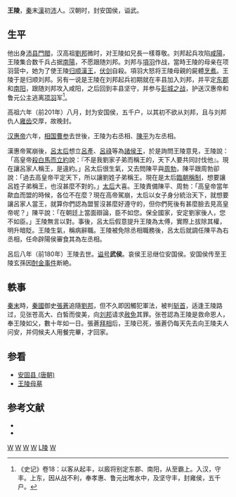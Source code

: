 {{東亞男性歷史人物
|名稱 = 王陵
|国家 = [[中国|中国]]
|時代 = [[西汉|西汉]]
|主君 = 汉高帝[[刘邦|刘邦]]
|最高職務 = 西汉[[太傅|太傅]]
|姓 = [[王姓|王姓]]
|名 = 陵
|姓名 = 王陵
|籍貫 = 沛县
|出生日期 = 前3世纪
|出生地點 = 沛县
|逝世日期 = 前180年（西汉[[吕雉|高后]]八年）
|諡號 = 武侯
|子 = [[王忌|王忌]]
}}

'''王陵'''{{BD|前3世纪|?|前180年||catIdx=W}}，[[秦朝|秦]]末[[西汉|漢]]初[[沛縣|沛]]人。汉朝时，封安国侯，谥武。

==生平==
他出身[[沛县|沛县]][[門閥|門閥]]，汉高祖[[劉邦|劉邦]]微时，对王陵如兄長一樣尊敬。刘邦起兵攻陷[[咸陽|咸陽]]，王陵集合数千兵占据[[南陽|南陽]]，不愿跟随刘邦。刘邦与[[項羽|項羽]]作战，當時王陵的母亲在项羽营中，她为了使王陵[[归顺|归顺]][[漢王|漢王]]，[[伏剑|伏剑]]自殺。項羽大怒将王陵母親的屍體[[烹殺|烹煮]]。王陵于是归顺刘邦。另有一说是王陵在刘邦起兵初期就在丰县加入刘邦，并平定[[东郡|东郡]]和[[南阳郡|南阳]]，跟随刘邦攻入咸阳，之后回到丰县坚守，并参与[[彭城之战|彭城之战]]，护送汉惠帝和鲁元公主逃离[[项羽|项羽]]军<ref>《史记》卷18：以客从起丰，以廄将别定东郡、南阳，从至霸上。入汉，守丰。上东，因从战不利，奉孝惠、鲁元出睢水中，及坚守丰，封雍侯，五千户。</ref>。

高祖六年（前201年）八月，封为安国侯，五千户，以其初不欲从刘邦，且与刘邦仇人[[雍齿|雍齿]]交厚，故晚封。

[[汉惠帝|汉惠帝]]六年，[[相国|相国]][[曹参|曹参]]去世後，王陵为右丞相、[[陈平_(汉朝)|陳平]]为左丞相。

漢惠帝駕崩後，[[呂太后|呂太后]]想立[[呂產|呂產]]、[[呂祿|呂祿]]等為[[諸侯王|諸侯王]]，於是詢問王陵意見，王陵說：「高皇帝[[白馬之盟|殺白馬而立約]]說：『不是我劉家子弟而稱王的，天下人要共同討伐他』。現在讓呂家人稱王，是違約。」呂太后很生氣，又去問陳平與[[周勃|周勃]]，陳平跟周勃卻說：「過去高皇帝平定天下，所以讓劉姓子弟稱王。現在是太后[[臨朝稱制|臨朝稱制]]，想要讓呂姓子弟稱王，也沒甚麼不對的。」[[太后|太后]]大喜。王陵責備陳平、周勃：「高皇帝當年歃血而盟的時候，各位不在麼？現在高帝駕崩，太后以女子身分統治天下，就想要讓呂家人當王，就算你們認為盟誓沒甚麼好遵守的，但你們死後有甚麼臉去見高皇帝呢？」陳平說：「在朝廷上當面辯論，臣不如您。保全國家，安定劉家後人，您不如臣。」王陵無言以對。事後，呂太后假意提升王陵為太傅，實際上拔除其權，明升暗貶。王陵生氣，稱病辭職。王陵被免除丞相職務後，呂太后就調任陳平為右丞相，任命辟陽侯審食其為左丞相。

呂后八年（前180年）王陵去世。[[谥号|谥号]]'''武侯'''。哀侯王忌继位安国侯。安国侯传至王陵玄孫因[[酎金失侯|酎金事件]]断絶。

==軼事==
[[秦末|秦末]]時，[[秦國|秦國]]御史[[張蒼|張蒼]]追隨[[劉邦|劉邦]]，但不久即因觸犯軍法，被判[[斩首|斩首]]，适逢王陵路过，见张苍高大、白皙而俊美，向[[刘邦|刘邦]]请求[[赦免|赦免]]其罪。张苍認為王陵是救命恩人，奉王陵如父，數十年如一日。張蒼[[拜相|拜相]]后，王陵已死，張蒼仍每天先去向王陵夫人问安，并伺候夫人用餐完畢，才回家。

==参看==
*[[安固县_(唐朝)|安固县 (唐朝)]]
*[[王陵母墓|王陵母墓]]

==参考文献==
*{{wikisource history link|漢書|040|}}
*{{wikisource history link|史記|056|}}

{{start box}}
{{s-before|相国[[曹参|曹参]]}}
{{s-title|[[西汉|西汉]]右[[丞相|丞相]]|前190年—前187年}}
{{s-after|[[陈平_(汉朝)|陈平]]}}
{{end box}}
{{start box}}
{{s-before|首任}}
{{s-title|[[西汉|西汉]][[安国侯|安国侯]]|前201年—前180年}}
{{s-after|哀侯[[王忌|王忌]]}}
{{end box}}

{{西漢丞相}}
{{秦末汉初人物}}
[[Category:楚漢戰爭人物|W]]
[[Category:西汉丞相|W]]
[[Category:西汉太傅|W]]
[[Category:西汉列侯|W]]
[[Category:王姓|L陵]]
[[Category:諡武|W]]